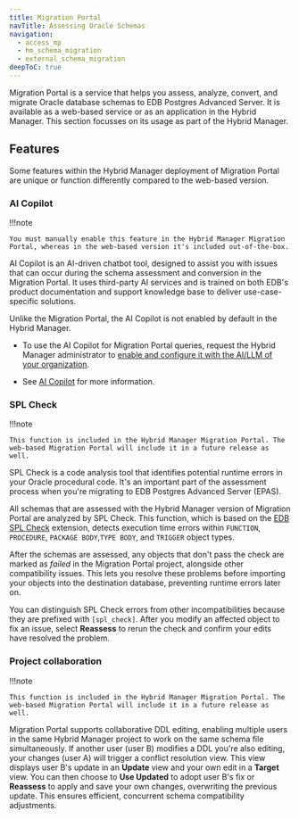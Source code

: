 ```yaml
---
title: Migration Portal
navTitle: Assessing Oracle Schemas 
navigation:
  - access_mp
  - hm_schema_migration
  - external_schema_migration
deepToC: true
---
```


Migration Portal is a service that helps you assess, analyze, convert, and migrate Oracle database schemas to EDB Postgres Advanced Server. It is available as a web-based service or as an application in the Hybrid Manager. This section focusses on its usage as part of the Hybrid Manager.

## Features

Some features within the Hybrid Manager deployment of Migration Portal are unique or function differently compared to the web-based version.

### AI Copilot

!!!note

    You must manually enable this feature in the Hybrid Manager Migration Portal, whereas in the web-based version it's included out-of-the-box.

AI Copilot is an AI-driven chatbot tool, designed to assist you with issues that can occur during the schema assessment and conversion in the Migration Portal. It uses third-party AI services and is trained on both EDB's product documentation and support knowledge base to deliver use-case-specific solutions.

Unlike the Migration Portal, the AI Copilot is not enabled by default in the Hybrid Manager. 

-   To use the AI Copilot for Migration Portal queries, request the Hybrid Manager administrator to [enable and configure it with the AI/LLM of your organization](../../enabling_migration_copilot.mdx).

-   See [AI Copilot](https://www.enterprisedb.com/docs/migration_portal/latest/03_mp_using_portal/mp_ai_copilot/) for more information.

### SPL Check

!!!note

    This function is included in the Hybrid Manager Migration Portal. The web-based Migration Portal will include it in a future release as well.

SPL Check is a code analysis tool that identifies potential runtime errors in your Oracle procedural code. It's an important part of the assessment process when you're migrating to EDB Postgres Advanced Server (EPAS).

All schemas that are assessed with the Hybrid Manager version of Migration Portal are analyzed by SPL Check. This function, which is based on the [EDB SPL Check](https://www.enterprisedb.com/docs/pg_extensions/spl_check/) extension, detects execution time errors within `FUNCTION`, `PROCEDURE`, `PACKAGE BODY`,`TYPE BODY`, and `TRIGGER` object types.

After the schemas are assessed, any objects that don't pass the check are marked as *failed* in the Migration Portal project, alongside other compatibility issues. This lets you resolve these problems before importing your objects into the destination database, preventing runtime errors later on.

You can distinguish SPL Check errors from other incompatibilities because they are prefixed with `[spl_check]`. After you modify an affected object to fix an issue, select **Reassess** to rerun the check and confirm your edits have resolved the problem.

### Project collaboration

!!!note

    This function is included in the Hybrid Manager Migration Portal. The web-based Migration Portal will include it in a future release as well.

Migration Portal supports collaborative DDL editing, enabling multiple users in the same Hybrid Manager project to work on the same schema file simultaneously. If another user (user B) modifies a DDL you're also editing, your changes (user A) will trigger a conflict resolution view. This view displays user B's update in an **Update** view and your own edit in a **Target** view. You can then choose to **Use Updated** to adopt user B's fix or **Reassess** to apply and save your own changes, overwriting the previous update. This ensures efficient, concurrent schema compatibility adjustments.
